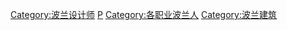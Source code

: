 [[Category:波兰设计师|Category:波兰设计师]]
[[Category:各国建筑师|P]]
[[Category:各职业波兰人|Category:各职业波兰人]]
[[Category:波兰建筑|Category:波兰建筑]]